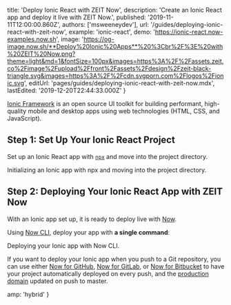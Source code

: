 
  title: 'Deploy Ionic React with ZEIT Now',
  description: 'Create an Ionic React app and deploy it live with ZEIT Now.',
  published: '2019-11-11T12:00:00.860Z',
  authors: ['msweeneydev'],
  url: '/guides/deploying-ionic-react-with-zeit-now',
  example: 'ionic-react',
  demo: 'https://ionic-react.now-examples.now.sh',
  image:
    'https://og-image.now.sh/**Deploy%20Ionic%20Apps**%20%3Cbr%2F%3E%20with%20ZEIT%20Now.png?theme=light&md=1&fontSize=100px&images=https%3A%2F%2Fassets.zeit.co%2Fimage%2Fupload%2Ffront%2Fassets%2Fdesign%2Fzeit-black-triangle.svg&images=https%3A%2F%2Fcdn.svgporn.com%2Flogos%2Fionic.svg',
  editUrl: 'pages/guides/deploying-ionic-react-with-zeit-now.mdx',
  lastEdited: '2019-12-20T22:44:33.000Z'
}

[Ionic Framework](https://ionicframework.com/docs/intro) is an open source UI toolkit for building performant, high-quality mobile and desktop apps using web technologies (HTML, CSS, and JavaScript).

## Step 1: Set Up Your Ionic React Project

Set up an Ionic React app with [`npx`](https://www.npmjs.com/package/npx) and move into the project directory.

<Snippet dark text="npx ionic start [project-name] conference --type react && cd [project-name]" />
<Caption>Initializing an Ionic app with <Link href="https://www.npmjs.com/package/npx">npx</Link> and moving into the project directory.</Caption>

## Step 2: Deploying Your Ionic React App with ZEIT Now

With an Ionic app set up, it is ready to deploy live with [Now](/docs/v2).

Using [Now CLI](/download), deploy your app with **a single command**:

<Snippet dark text="now" />
<Caption>Deploying your Ionic app with Now CLI.</Caption>

If you want to deploy your Ionic app when you push to a Git repository, you can use either [Now for GitHub](/docs/v2/more/now-for-github), [Now for GitLab](/docs/v2/more/now-for-gitlab), or [Now for Bitbucket](/docs/v2/more/now-for-bitbucket) to have your project automatically deployed on every push, and the [production domain](https://zeit.co/docs/v2/custom-domains/#adding-a-domain) updated on push to master.


  amp: 'hybrid'
}
